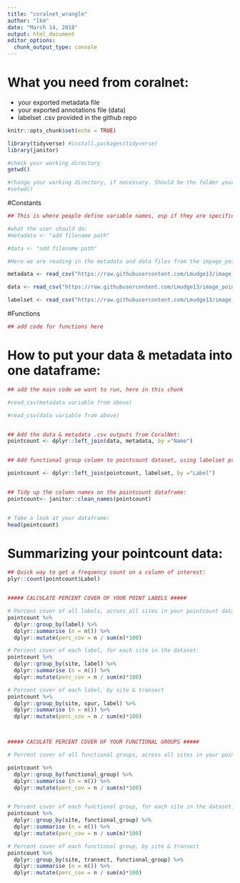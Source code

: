 ```yaml
---
title: "coralnet_wrangle"
author: "lkm"
date: "March 14, 2018"
output: html_document
editor_options: 
  chunk_output_type: console
---
```


# What you need from coralnet:  
* your exported metadata file  
* your exported annotations file (data) 
* labelset .csv provided in the github repo  


```r
knitr::opts_chunk$set(echo = TRUE)

library(tidyverse) #install.packages(tidyverse)
library(janitor)

#check your working directory
getwd()

#change your working directory, if necessary. Should be the folder your data is stored in.
#setwd()
```

#Constants
```r

## This is where people define variable names, esp if they are specific to a filepath

#what the user should do:
#metadata <- "add filename path"

#data <- "add filename path"

#Here we are reading in the metadata and data files from the impage_point_count_wrangle github repo:

metadata <- read_csv("https://raw.githubusercontent.com/Lmudge13/image_point_count_wrangling/master/sample_metadata_coralnet.csv")

data <- read_csv("https://raw.githubusercontent.com/Lmudge13/image_point_count_wrangling/master/sample_data_annotations_simple_coralnet.csv")

labelset <- read_csv("https://raw.githubusercontent.com/Lmudge13/image_point_count_wrangling/master/coralnet_labelset.csv")

```

#Functions
```r

## add code for functions here

```

# How to put your data & metadata into one dataframe: 
```r
## add the main code we want to run, here in this chunk

#read_csv(metadata variable from above)

#read_csv(data variable from above)


## Add the data & metadata .csv outputs from CoralNet:
pointcount <- dplyr::left_join(data, metadata, by ="Name")


## Add functional group column to pointcount dataset, using labelset provided by CoralNet (posted on github)

pointcount <- dplyr::left_join(pointcount, labelset, by ="Label")


## Tidy up the column names on the pointcount dataframe:
pointcount<- janitor::clean_names(pointcount)


# Take a look at your dataframe:
head(pointcount)
```

# Summarizing your pointcount data:
```r

## Quick way to get a frequency count on a column of interest:
plyr::count(pointcount$Label)


##### CALCULATE PERCENT COVER OF YOUR POINT LABELS #####

# Percent cover of all labels, across all sites in your pointcount dataset:
pointcount %>%
  dplyr::group_by(label) %>%
  dplyr::summarise (n = n()) %>%
  dplyr::mutate(perc_cov = n / sum(n)*100)

# Percent cover of each label, for each site in the dataset:
pointcount %>%
  dplyr::group_by(site, label) %>%
  dplyr::summarise (n = n()) %>%
  dplyr::mutate(perc_cov = n / sum(n)*100)

# Percent cover of each label, by site & transect 
pointcount %>%
  dplyr::group_by(site, spur, label) %>%
  dplyr::summarise (n = n()) %>%
  dplyr::mutate(perc_cov = n / sum(n)*100)



##### CACULATE PERCENT COVER OF YOUR FUNCTIONAL GROUPS #####

# Percent cover of all functional groups, across all sites in your pointcount dataset:

pointcount %>%
  dplyr::group_by(functional_group) %>%
  dplyr::summarise (n = n()) %>%
  dplyr::mutate(perc_cov = n / sum(n)*100)


# Percent cover of each functional group, for each site in the dataset:
pointcount %>%
  dplyr::group_by(site, functional_group) %>%
  dplyr::summarise (n = n()) %>%
  dplyr::mutate(perc_cov = n / sum(n)*100)

# Percent cover of each functional group, by site & transect
pointcount %>%
  dplyr::group_by(site, transect, functional_group) %>%
  dplyr::summarise (n = n()) %>%
  dplyr::mutate(perc_cov = n / sum(n)*100)



```

